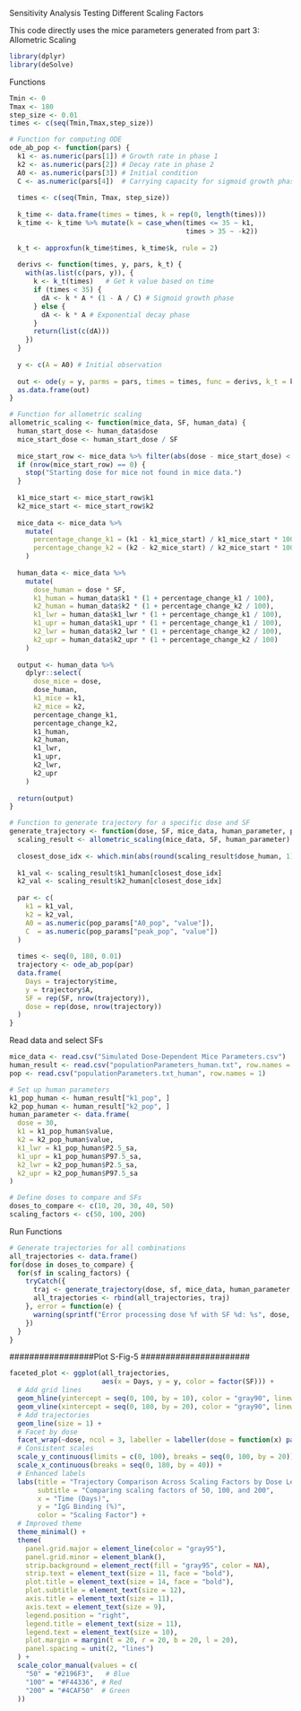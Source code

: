 #######################################################################
######## Sensitivity Analysis Testing Different Scaling Factors #######
#######################################################################

########## This code directly uses the mice parameters generated from part 3: Allometric Scaling ############

```r
library(dplyr)
library(deSolve)
```

############# Functions #############
```r
Tmin <- 0
Tmax <- 180 
step_size <- 0.01
times <- c(seq(Tmin,Tmax,step_size))

# Function for computing ODE
ode_ab_pop <- function(pars) {
  k1 <- as.numeric(pars[1]) # Growth rate in phase 1
  k2 <- as.numeric(pars[2]) # Decay rate in phase 2
  A0 <- as.numeric(pars[3]) # Initial condition
  C <- as.numeric(pars[4])  # Carrying capacity for sigmoid growth phase
  
  times <- c(seq(Tmin, Tmax, step_size))
  
  k_time <- data.frame(times = times, k = rep(0, length(times)))
  k_time <- k_time %>% mutate(k = case_when(times <= 35 ~ k1, 
                                            times > 35 ~ -k2))
  
  k_t <- approxfun(k_time$times, k_time$k, rule = 2)
  
  derivs <- function(times, y, pars, k_t) {
    with(as.list(c(pars, y)), {
      k <- k_t(times)   # Get k value based on time
      if (times < 35) {
        dA <- k * A * (1 - A / C) # Sigmoid growth phase
      } else {
        dA <- k * A # Exponential decay phase
      }
      return(list(c(dA)))
    })
  }
  
  y <- c(A = A0) # Initial observation
  
  out <- ode(y = y, parms = pars, times = times, func = derivs, k_t = k_t)
  as.data.frame(out)
}

# Function for allometric scaling
allometric_scaling <- function(mice_data, SF, human_data) {
  human_start_dose <- human_data$dose
  mice_start_dose <- human_start_dose / SF
  
  mice_start_row <- mice_data %>% filter(abs(dose - mice_start_dose) < 1e-8)
  if (nrow(mice_start_row) == 0) {
    stop("Starting dose for mice not found in mice data.")
  }
  
  k1_mice_start <- mice_start_row$k1
  k2_mice_start <- mice_start_row$k2
  
  mice_data <- mice_data %>%
    mutate(
      percentage_change_k1 = (k1 - k1_mice_start) / k1_mice_start * 100,
      percentage_change_k2 = (k2 - k2_mice_start) / k2_mice_start * 100
    )
  
  human_data <- mice_data %>%
    mutate(
      dose_human = dose * SF,  
      k1_human = human_data$k1 * (1 + percentage_change_k1 / 100),
      k2_human = human_data$k2 * (1 + percentage_change_k2 / 100),
      k1_lwr = human_data$k1_lwr * (1 + percentage_change_k1 / 100),
      k1_upr = human_data$k1_upr * (1 + percentage_change_k1 / 100),
      k2_lwr = human_data$k2_lwr * (1 + percentage_change_k2 / 100),
      k2_upr = human_data$k2_upr * (1 + percentage_change_k2 / 100)
    )
  
  output <- human_data %>%
    dplyr::select(
      dose_mice = dose,
      dose_human,
      k1_mice = k1,
      k2_mice = k2,
      percentage_change_k1,
      percentage_change_k2,
      k1_human,
      k2_human,
      k1_lwr,
      k1_upr,
      k2_lwr,
      k2_upr
    )
  
  return(output)
}

# Function to generate trajectory for a specific dose and SF
generate_trajectory <- function(dose, SF, mice_data, human_parameter, pop_params) {
  scaling_result <- allometric_scaling(mice_data, SF, human_parameter)
  
  closest_dose_idx <- which.min(abs(round(scaling_result$dose_human, 1) - dose))
  
  k1_val <- scaling_result$k1_human[closest_dose_idx]
  k2_val <- scaling_result$k2_human[closest_dose_idx]
  
  par <- c(
    k1 = k1_val,
    k2 = k2_val,
    A0 = as.numeric(pop_params["A0_pop", "value"]),
    C  = as.numeric(pop_params["peak_pop", "value"])
  )
  
  times <- seq(0, 180, 0.01)
  trajectory <- ode_ab_pop(par)
  data.frame(
    Days = trajectory$time,
    y = trajectory$A,
    SF = rep(SF, nrow(trajectory)),
    dose = rep(dose, nrow(trajectory))
  )
}

```
########## Read data and select SFs ##############
```r
mice_data <- read.csv("Simulated Dose-Dependent Mice Parameters.csv")
human_result <- read.csv("populationParameters_human.txt", row.names = 1)
pop <- read.csv("populationParameters.txt_human", row.names = 1)

# Set up human parameters
k1_pop_human <- human_result["k1_pop", ]
k2_pop_human <- human_result["k2_pop", ]
human_parameter <- data.frame(
  dose = 30,
  k1 = k1_pop_human$value,
  k2 = k2_pop_human$value,
  k1_lwr = k1_pop_human$P2.5_sa,
  k1_upr = k1_pop_human$P97.5_sa,
  k2_lwr = k2_pop_human$P2.5_sa,
  k2_upr = k2_pop_human$P97.5_sa
)

# Define doses to compare and SFs
doses_to_compare <- c(10, 20, 30, 40, 50)
scaling_factors <- c(50, 100, 200)
```


########### Run Functions #############
```r
# Generate trajectories for all combinations
all_trajectories <- data.frame()
for(dose in doses_to_compare) {
  for(sf in scaling_factors) {
    tryCatch({
      traj <- generate_trajectory(dose, sf, mice_data, human_parameter, pop)
      all_trajectories <- rbind(all_trajectories, traj)
    }, error = function(e) {
      warning(sprintf("Error processing dose %f with SF %d: %s", dose, sf, e$message))
    })
  }
}
```




#################Plot S-Fig-5 ######################
```r

faceted_plot <- ggplot(all_trajectories, 
                       aes(x = Days, y = y, color = factor(SF))) +
  # Add grid lines
  geom_hline(yintercept = seq(0, 100, by = 10), color = "gray90", linewidth = 0.2) +
  geom_vline(xintercept = seq(0, 180, by = 20), color = "gray90", linewidth = 0.2) +
  # Add trajectories
  geom_line(size = 1) +
  # Facet by dose
  facet_wrap(~dose, ncol = 3, labeller = labeller(dose = function(x) paste0(x, "μg"))) +
  # Consistent scales
  scale_y_continuous(limits = c(0, 100), breaks = seq(0, 100, by = 20)) +
  scale_x_continuous(breaks = seq(0, 180, by = 40)) +
  # Enhanced labels
  labs(title = "Trajectory Comparison Across Scaling Factors by Dose Level",
       subtitle = "Comparing scaling factors of 50, 100, and 200",
       x = "Time (Days)",
       y = "IgG Binding (%)",
       color = "Scaling Factor") +
  # Improved theme
  theme_minimal() +
  theme(
    panel.grid.major = element_line(color = "gray95"),
    panel.grid.minor = element_blank(),
    strip.background = element_rect(fill = "gray95", color = NA),
    strip.text = element_text(size = 11, face = "bold"),
    plot.title = element_text(size = 14, face = "bold"),
    plot.subtitle = element_text(size = 12),
    axis.title = element_text(size = 11),
    axis.text = element_text(size = 9),
    legend.position = "right",
    legend.title = element_text(size = 11),
    legend.text = element_text(size = 10),
    plot.margin = margin(t = 20, r = 20, b = 20, l = 20),
    panel.spacing = unit(2, "lines")
  ) +
  scale_color_manual(values = c(
    "50" = "#2196F3",   # Blue
    "100" = "#F44336", # Red
    "200" = "#4CAF50"  # Green
  ))
```
                                                  
                                                  
                                                  
